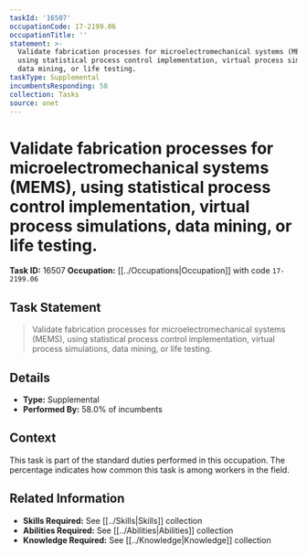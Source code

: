 ```yaml
---
taskId: '16507'
occupationCode: 17-2199.06
occupationTitle: ''
statement: >-
  Validate fabrication processes for microelectromechanical systems (MEMS),
  using statistical process control implementation, virtual process simulations,
  data mining, or life testing.
taskType: Supplemental
incumbentsResponding: 58
collection: Tasks
source: onet
---
```

# Validate fabrication processes for microelectromechanical systems (MEMS), using statistical process control implementation, virtual process simulations, data mining, or life testing.

**Task ID:** 16507
**Occupation:** [[../Occupations|Occupation]] with code `17-2199.06`

## Task Statement

> Validate fabrication processes for microelectromechanical systems (MEMS), using statistical process control implementation, virtual process simulations, data mining, or life testing.

## Details

- **Type:** Supplemental
- **Performed By:** 58.0% of incumbents

## Context

This task is part of the standard duties performed in this occupation. The percentage indicates how common this task is among workers in the field.

## Related Information

- **Skills Required:** See [[../Skills|Skills]] collection
- **Abilities Required:** See [[../Abilities|Abilities]] collection
- **Knowledge Required:** See [[../Knowledge|Knowledge]] collection
